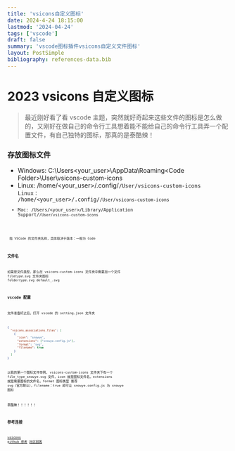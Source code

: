 ```yaml
---
title: 'vsicons自定义图标'
date: 2024-4-24 18:15:00
lastmod: '2024-04-24'
tags: ['vscode']
draft: false
summary: 'vscode图标插件vsicons自定义文件图标'
layout: PostSimple
bibliography: references-data.bib
---
```


# 2023 vsicons 自定义图标

> 最近刚好看了看 vscode 主题，突然就好奇起来这些文件的图标是怎么做的，又刚好在做自己的命令行工具想着能不能给自己的命令行工具弄一个配置文件，有自己独特的图标，那真的是泰酷辣！

### 存放图标文件

- Windows: C:\Users\<your_user>\AppData\Roaming\<Code Folder>\User\vsicons-custom-icons
- Linux: /home/<your_user>/.config/<Code Folder>/User/vsicons-custom-icons Linux： /home/<your_user>/.config/<Code Folder>/User/vsicons-custom-icons
- Mac: /Users/<your_user>/Library/Application Support/<Code Folder>/User/vsicons-custom-icons

<Code Folder> 指 VSCode 的文件夹名称，具体取决于版本：一般为 Code

### 文件名

如果是文件类型，那么在 vsicons-custom-icons 文件夹中需要加一个文件 file*type*<your-svg-name>.svg
文件夹图标 folder*type*<your-svg-name>.svg default\_<your-svg-name>.svg

### vscode 配置

文件准备好之后，打开 vscode 的 setting.json 文件夹

```json
{
  "vsicons.associations.files": [
    {
      "icon": "snowye",
      "extensions": ["snowye.config.js"],
      "format": "svg",
      "filename": true
    }
  ]
}
```

以我的第一个图标文件举例, vsicons-custom-icons 文件夹下有一个 file_type_snowye.svg 文件，icon 就是图标文件名，extensions 就是需要图标的文件名，format 图标类型 推荐 svg（官方默认），filename：true
即可让 snowye.config.js 为 snowye 图标

泰酷辣！！！！！！

### 参考连接

[vsicons github 参考](https://github.com/vscode-icons/vscode-icons/wiki/Custom)
[社区回答](https://medium.com/@chih.hsi.chen/how-to-add-your-custom-icons-to-vscode-icons-9ab8c3f9abc1)
